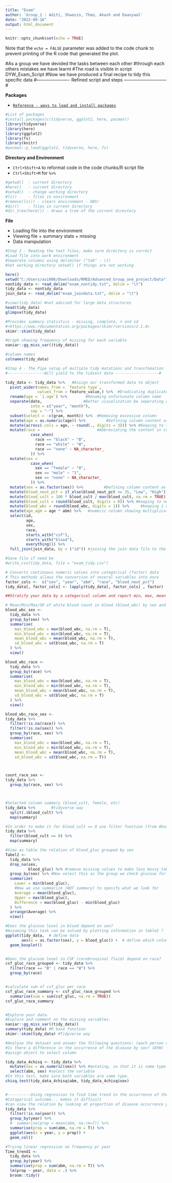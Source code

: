 ```yaml
---
title: "Exam"
author: 'Group_1 : Aditi, Shwesin, Theo, Akash and Daanyaal'
date: "2022-09-16"
output: html_document
---
```


```r
knitr::opts_chunk$set(echo = TRUE)

```



Note that the `echo = FALSE` parameter was added to the code chunk to prevent printing of the R code that generated the plot.



#As a group we have devided the tasks between each other
#through each others mistakes we have learnt
#The road is visible in script DYW_Exam_Script
#Now we have produced a final recipe to tidy this specific data
#---------------------- Refined script and steps -----------------------------#


**Packages**

-   [`Reference - ways to load and install packages`](https://statsandr.com/blog/an-efficient-way-to-install-and-load-r-packages/){.uri}

```r

#List of packages
#install.packages(c(tidyverse, ggplot2, here, pacman))
library(tidyverse)
library(here)
library(ggplot2)
library(fs)
library(knitr)
#pacman::p_load(ggplot2, tidyverse, here, fs)

```



**Directory and Environment**

-   `Ctrl+Shift+A` to reformat code in the code chunks/R script file
-   `Ctrl+Shift+M` for `%>%`

```r
#getwd()  - current directory
#here()   - current directory
#setwd()  - change working directory
#ls()     - files in environment
#remove(ls()) - clears environment - OBS!
#dir()    - files in current directory
#dir_tree(here()) - draws a tree of the current directory
```

**File**

-   Loading file into the environment
-   Viewing file + summary stats + missing
-   Data manipulation

```r

#Step 2 - Reading the text files, make sure directory is correct
#Load file into work environment
#Separate columns using delimiter ("tab" - \t)
#Set working directory setwd() if things are not working

here()
setwd("C:/Users/asi006/Downloads/RMED/Advanced_Group_one_project/Data")
nontidy_data <- read_delim("exam_nontidy.txt", delim = "\t")
tidy_data <- nontidy_data
join_data <- read_delim("exam_joindata.txt", delim = "\t")


```

```r

#view(tidy_data) #not advised for large data structures
head(tidy_data)
glimpse(tidy_data)

#Provides summary statistics - missing, complete, n and sd
#<https://www.rdocumentation.org/packages/skimr/versions/2.1.4>
skimr::skim(tidy_data)

#Graph showing frequency of missing for each variable
naniar::gg_miss_var((tidy_data))

#column names
colnames(tidy_data)

```


```r

#Step 4 - The Pipe setup of multiple tidy mutations and transfomation
#----------------Will yield to the tidiest data -------------------#

tidy_data <- tidy_data %>%   #Assign our transformed data to object
  pivot_wider(names_from = `feature type`,
              values_from = feature_value,) %>%  #Eradicating duplicates by pivot
  rename(age = `1.age`) %>%        #Renaming unfortunate column name
  separate(date,                  #Better visualization be seperating column
           into = c("year", "month"),
           sep = "-") %>%
  subset(select = -c(gram, month)) %>%  #Removing excessive column
  mutate(age = as.numeric(age)) %>%         #Defining column content as numerical
  mutate(across(.cols = age, ~ round(., digits = 3))) %>% #Keeping to three decimal
  mutate(race =                         #Abbreviating the content in column
           case_when(
             race == "black" ~ "B",
             race == "white" ~ "W",
             race == "none" ~ NA_character_
           )) %>%
  mutate(sex =
           case_when(
             sex == "female" ~ "0",
             sex == "male" ~ "1",
             sex == "none" ~ NA_character_
           )) %>%
  mutate(sex = as.factor(sex)) %>%         #Defining column content as categorical
  mutate(blood_neut_pct = if_else(blood_neut_pct <= 35, "Low", "High")) %>%
  mutate(blood_cult = 100 * blood_cult / max(blood_cult, na.rm = TRUE)) %>%
  mutate(blood_cult = round(blood_cult, digits = 0)) %>% #Keeping to nearest whole number
  mutate(blood_wbc = round(blood_wbc, digits = 1)) %>%     #keeping 1 decimal
  mutate(age_agm = age * abm) %>%   #numeric column showing multiplication of age and abm
  select(id,
         age,
         sex,
         race,
         starts_with("csf"),
         starts_with("blood"),
         everything()) %>%
  full_join(join_data, by = ("id")) #joining the join data file to the mutated tidy_data

#Save file if need be
#write_csv(tidy_data, file = "exam_tidy.csv")
```


```r
# Converts continuous numeric values into categorical (factor) data
# This methods allows the conversion of several variables into once
factor_cols <-  c("sex", "year", "abm", "race", "blood_neut_pct")
tidy_data[, factor_cols] <- lapply(tidy_data[, factor_cols] , factor)

```


```r

##Stratify your data by a categorical column and report min, max, mean and sd of a numeric column.

# Mean/Min/Max/SD of white blood count in blood (blood_wbc) by sex and race
blood_wbc_sex <-
  tidy_data %>%
  group_by(sex) %>%
  summarise(
    max_blood_wbc = max(blood_wbc, na.rm = T),
    min_blood_wbc = min(blood_wbc, na.rm = T),
    mean_blood_wbc = mean(blood_wbc, na.rm = T),
    sd_blood_wbc = sd(blood_wbc, na.rm = T)
  ) %>% 
  view()

blood_wbc_race <-
  tidy_data %>%
  group_by(race) %>%
  summarise(
    max_blood_wbc = max(blood_wbc, na.rm = T),
    min_blood_wbc = min(blood_wbc, na.rm = T),
    mean_blood_wbc = mean(blood_wbc, na.rm = T),
    sd_blood_wbc = sd(blood_wbc, na.rm = T)
  ) %>% 
  view()

blood_wbc_race_sex <-
tidy_data %>%
  filter(!is.na(race)) %>% 
  filter(!is.na(sex)) %>% 
  group_by(race, sex) %>%
  summarise(
    max_blood_wbc = max(blood_wbc, na.rm = T),
    min_blood_wbc = min(blood_wbc, na.rm = T),
    mean_blood_wbc = mean(blood_wbc, na.rm = T),
    sd_blood_wbc = sd(blood_wbc, na.rm = T)) 



count_race_sex <-
tidy_data %>%
  group_by(race, sex) %>%



#Selected column summary (blood_cult, female, etc)
tidy_data %>%       #tidyverse way
  split(.$blood_cult) %>%
  map(summary)

#In order to make it for blood_cult == 0 use filter function (from Akash)
tidy_data %>%
  filter(blood_cult == 0) %>%
  map(summary)

#View as table the relation of blood_gluc grouped by sex
Tabel2 <-
  tidy_data %>%
  drop_na(sex,
          blood_gluc) %>% #remove missing values to make less messy table
  group_by(sex) %>% #Now select this as the group we check glucose for
  summarize(
    Lower = min(blood_gluc),
    #Now we use summarize (NOT summary) to spesify what we look for
    Average = mean(blood_gluc),
    Upper = max(blood_gluc),
    Difference = max(blood_gluc) - min(blood_gluc)
  ) %>%
  arrange(Average) %>%
  view()


```



```r

#Does the glucose level in blood depend on sex?
#Assuming this task can be solved by plotting information in table2 ?
ggplot(tidy_data,  # define data
       aes(x = as.factor(sex), y = blood_gluc)) +  # define which columns are x and y,
  geom_boxplot()


#Does the glucose level in CSF (cerebrospinal fluid) depend on race?
csf_gluc_race_grouped <- tidy_data %>%
  filter(race == "B" | race == "W") %>%
  group_by(race)


#calculate sum of csf_gluc per race
csf_gluc_race_summary <- csf_gluc_race_grouped %>%
  summarise(sum = sum(csf_gluc, na.rm = TRUE))
csf_gluc_race_summary


#Explore your data.
#Explore and comment on the missing variables.
naniar::gg_miss_var((tidy_data))
summary(tidy_data) #R base function
skimr::skim(tidy_data) #Tidyverse way


```

```r

#Analyse the dataset and answer the following questions: (each person chooses one question)
#Is there a difference in the occurrence of the disease by sex? (DYW)
#assign object to select column

tidy_data_4chisq <- tidy_data %>%
  mutate(sex = as.numeric(sex)) %>% #mutating, so that it is same type as abm (R doesn't think like a statistician, so both can be numerical)
  select(abm, sex) #select the variable
#In this test, make sure both variables are same type.
chisq.test(tidy_data_4chisq$abm, tidy_data_4chisq$sex)


#----------Using regression to find time trend in the occurrence of the disease?#
#Catagorical outcome... makes it difficult
#can view the relation by looking at proportion of disease occurrence pr year
tidy_data %>%
  filter(!is.na(year)) %>%
  group_by(year) %>%
  #  summarise(prop = mean(abm, na.rm=T)) %>%
  summarise(prop = sum(abm, na.rm = T)) %>%
  ggplot(aes(x = year, y = prop)) +
  geom_col()

#Trying linear regression on frequency pr year
Time_trend1 <-
  tidy_data %>%
  group_by(year) %>%
  summarise(prop = sum(abm, na.rm = T)) %>%
  lm(prop ~ year, data = .) %>%
  broom::tidy()


```





